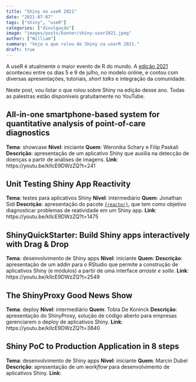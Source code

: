 ```yaml
---
title: "Shiny no useR 2021"
date: "2021-07-07"
tags: ["shiny", "useR"]
categories: ["divulgação"]
image: "images/posts/banner/shiny-user2021.jpeg"
author: ["William"]
summary: "Veja o que rolou de Shiny na userR 2021."
draft: true
---
```


A useR é atualmente o maior evento de R do mundo. A [edição 2021](https://user2021.r-project.org/) aconteceu entre os dias 5 e 9 de julho, no modelo online, e contou com diversas apresentações, tutoriais, *short talks* e integração da comunidade.

Neste post, vou listar o que rolou sobre Shiny na edição desse ano. Todas as palestras estão disponíveis gratuitamente no YouTube. 

## All-in-one smartphone-based system for quantitative analysis of point-of-care diagnostics

**Tema**: showcase
**Nível**: iniciante
**Quem**: Weronika Schary e Filip Paskali
**Descrição**: apresentação de um aplicativo Shiny que auxilia na detecção de doenças a partir de análises de imagens.
**Link**: https://youtu.be/kIlcE9DWzZQ?t=241

## Unit Testing Shiny App Reactivity

**Tema**: testes para aplicativos Shiny
**Nível**: intermediário
**Quem**: Jonathan Sidi
**Descrição**: apresentação do pacote [`{reactor}`](https://github.com/yonicd/reactor), que tem como objetivo diagnosticar problemas de reatividade em um Shiny app.
**Link**: https://youtu.be/kIlcE9DWzZQ?t=1475


## ShinyQuickStarter: Build Shiny apps interactively with Drag & Drop

**Tema**: desenvolvimento de Shiny apps
**Nível**: iniciante 
**Quem**: 
**Descrição**: apresentação de um addin para o RStudio que permite a construção de aplicativos Shiny (e módulos) a partir de uma interface *arraste e solte*.
**Link**: https://youtu.be/kIlcE9DWzZQ?t=2549


## The ShinyProxy Good News Show

**Tema**: deploy
**Nível**: intermediário
**Quem**: Tobia De Koninck
**Descrição**: apresentação do ShinyProxy, solução de código aberto para empresas gerenciarem o deploy de aplicativos Shiny.
**Link**: https://youtu.be/kIlcE9DWzZQ?t=3840


## Shiny PoC to Production Application in 8 steps

**Tema**: desenvolvimento de Shiny apps
**Nível**: iniciante
**Quem**: Marcin Dubel
**Descrição**: apresentação de um *workflow* para desenvolvimento de aplicativos Shiny.
**Link**: 


